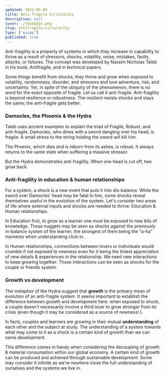 ```yaml
---
updated: 2021-05-04
title: Anti-fragile Circularity
description: null
cover: ./thumb@2x.png
slug: antifragile-circularity
type: ['essay']
published: true
---
```


<SimpleCard width="700px">

<p  style={{ textAlign: 'center' }}> Anti-fragility is a property of systems in which they increase in capability to thrive as a result of stressors, shocks, volatility, noise, mistakes, faults, attacks, or failures. The concept was developed by Nassim Nicholas Taleb in his book, Antifragile, and in technical papers.</p>

</SimpleCard>

Some things benefit from shocks; they thrive and grow when exposed to volatility, randomness, disorder, and stressors and love adventure, risk, and uncertainty. Yet, in spite of the ubiquity of the phenomenon, there is no word for the exact opposite of fragile. Let us call it anti-fragile. Anti-fragility is beyond resilience or robustness. The resilient resists shocks and stays the same; the anti-fragile gets better.

### Damocles, the Phoenix & the Hydra

Taleb uses ancient examples to explain the triad of Fragile, Robust, and anti-fragile. Damocles, who dines with a sword dangling over his head, is fragile. A small stress to the string holding the sword will kill him.

The Phoenix, which dies and is reborn from its ashes, is robust. It always returns to the same state when suffering a massive stressor.

But the Hydra demonstrates anti-fragility. When one head is cut off, two grow back.

<FullWidthImage width="700px"  alt="The Hydra, Damocles & the Phoenix" src="https://res.cloudinary.com/thisisatriumph/image/upload/v1629470769/Damocles_Hydra_Phoenix_v1_nxbdqa.jpg" />

### Anti-fragility in education & human relationships

For a system, a shock is a new event that puts it into dis-balance. While the sword over Damocles' head may be fatal to him, some shocks reveal themselves useful in the evolution of the system. Let's consider two areas of life where external inputs and shocks are needed to thrive: Education & Human relationships. 

In Education first, to grow as a learner one must be exposed to new bits of knowledge. These nuggets may be seen as shocks against the previously in-balance system of the learner, the strongest of them being the "a-ha" moments when understanding click-in. 

<FullWidthImage width="700px"  alt="Eureka, he said." src="https://res.cloudinary.com/thisisatriumph/image/upload/v1629470921/Eureka__Archimede_wrne4c.jpg" />

In Human relationships, connections between lovers or individuals would crumble if not exposed to newness even for it being the tiniest appreciation of new details & experiences in the relationship. We need new interactions to keep growing together. Those interactions can be seen as shocks for the couple or friends system. 

### Growth vs development 
The metaphor of the Hydra suggest that **growth** is the primary mean of evolution of an anti-fragile system. It seems important to establish the difference between growth and development here: when exposed to shock, a couple doesn't necessarily involve a third lover to grow stronger from its crisis (even though it may be considered as a source of newness! ). 

In facts, couples and learners are growing in their mutual **understanding** of each other and the subject at study. The understanding of a system towards what may come to it as a shock is a certain kind of growth than we can name development. 

This difference comes in handy when considering the decoupling of growth & material consumption within our global economy. A certain kind of growth can be produced and achieved through sustainable development. Some may consider it infinite as we're nowhere close the full understanding of ourselves and the systems we live in. 

<ComingSoon />